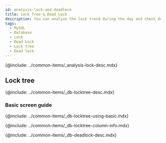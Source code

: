 ```yaml
---
id: analysis-lock-and-deadlock
title: Lock Tree & Dead Lock
description: You can analyze the lock trend during the day and check deadlocked queries.
tags:
  - MySQL
  - Database
  - Lock
  - Dead Lock
  - Lock tree
  - Dead lock
---
```



<!-- 개요 -->

{@include: ../common-items/_analysis-lock-desc.mdx}

## Lock tree

{@include: ../common-items/_db-locktree-desc.mdx} 

### Basic screen guide

{@include: ../common-items/_db-locktree-using-basic.mdx}  

<!-- 락트리 컬럼 정보 -->

{@include: ../common-items/_db-locktree-column-info.mdx}  

<!-- 데드락 -->

{@include: ../common-items/_db-deadlock-desc.mdx}  
